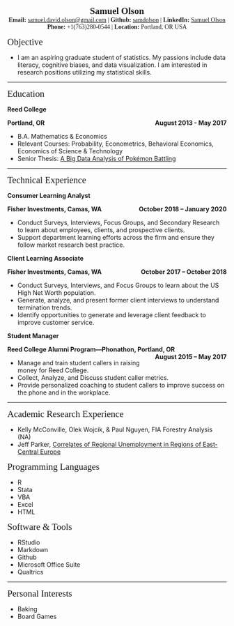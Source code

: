 <center><span style="font-family:Didot; font-size:1.5em;">**Samuel Olson** </span></center>


<center><span style="font-family:Didot; font-size:1em;"> **Email:** [samuel.david.olson@gmail.com](samuel.david.olson@gmail.com) | **Github:** [samdolson](http://github.com/samdolson) | **LinkedIn:** [Samuel Olson](https://www.linkedin.com/in/samuel-olson-108b73135/)</span></center>

<center><span style="font-family:Didot; font-size:1em;"> **Phone:** +1(763)280-0544 | **Location:** Portland, OR USA </span></center>

<span style="font-family:Didot; font-size:1.5em;">  Objective  </span>

* I am an aspiring graduate student of statistics. My passions include data literacy, cognitive biases, and data visualization. I am interested in research positions utilizing my statistical skills. 

------

<span style="font-family:Didot; font-size:1.5em; font-size:;">  Education  </span>
<br />

**Reed College**
<p style="text-align:left;"> **Portland, OR** <span style="float:right;"> **August 2013 - May 2017 ** </span> </p>
   
* B.A. Mathematics & Economics
* Relevant Courses: Probability, Econometrics, Behavioral Economics, Economics of Science & Technology
* Senior Thesis: [A Big Data Analysis of Pokémon Battling](https://github.com/samuelolson/reed-thesis/blob/master/docs/thesis.pdf)

------

<span style="font-family:Didot; font-size:1.5em ;"> Technical Experience  </span>
<br />

**Consumer Learning Analyst**
<p style="text-align:left;"> **Fisher Investments, Camas, WA** <span style="float:right;"> **October 2018 – January 2020** </span> </p>

* Conduct Surveys, Interviews, Focus Groups, and Secondary Research to learn about employees, clients, and prospective clients.
* Support department learning efforts across the firm and ensure they follow market research best practice.

**Client Learning Associate**
<p style="text-align:left;"> **Fisher Investments, Camas, WA** <span style="float:right;"> **October 2017 – October 2018** </span> </p>

* Conduct Surveys, Interviews, and Focus Groups to learn about the US High Net Worth population. 
* Generate, analyze, and present former client interviews to understand termination trends. 
* Identify opportunities to generate and leverage client feedback to improve customer service. 

**Student Manager**
<p style="text-align:left;"> **Reed College Alumni Program---Phonathon, Portland, OR** <span style="float:right;"> **August 2015 – May 2017 ** </span> </p>

* Manage and train student callers in raising money for Reed College. 
* Collect, Analyze, and Discuss student caller metrics. 
* Provide personalized coaching to student callers to improve success on the phone and in the workplace. 

------

<span style="font-family:Didot; font-size:1.5em;">  Academic Research Experience  </span>
<br />

* Kelly McConville, Olek Wojcik, & Paul Nguyen,  FIA Forestry Analysis (NA)
* Jeff Parker, [Correlates of Regional Unemployment in Regions of East-Central Europe](https://www.reed.edu/economics/parker/Parker_WEA_Paper.pdf)

<span style="font-family:Didot; font-size:1.5em;">  Programming Languages  </span>
<br />

* R
* Stata
* VBA
* Excel
* HTML

<span style="font-family:Didot; font-size:1.5em;">  Software & Tools  </span>
<br />

* RStudio
* Markdown
* Github
* Microsoft Office Suite
* Qualtrics

------

<span style="font-family:Didot; font-size:1.5em;">  Personal Interests  </span>
<br />

* Baking
* Board Games